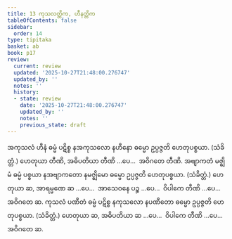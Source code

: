 ```yaml
---
title: 13 ကုသလတ္တိက, ဟီနတ္တိက
tableOfContents: false
sidebar:
  order: 14
type: tipitaka
basket: ab
book: p17
review:
  current: review
  updated: '2025-10-27T21:48:00.276747'
  updated_by: ''
  notes: ''
  history:
  - state: review
    date: '2025-10-27T21:48:00.276747'
    updated_by: ''
    notes: ''
    previous_state: draft
---
```



<ReviewStatus review={frontmatter.review} showDetails={true} />

<HypothesisAnnotation frontmatter={frontmatter} />

<DynamicBreadcrumb />

<Division number="25" book="p17" e="ch" v="40" p="296">

<Paragraph number="66" book="p17">
အကုသလံ ဟီနံ ဓမ္မံ ပဋိစ္စ နအကုသလော နဟီနော ဓမ္မော ဥပ္ပဇ္ဇတိ ဟေတုပစ္စယာ. (သံခိတ္တံ.) ဟေတုယာ တီဏိ, အဓိပတိယာ တီဏိ …ပေ…  အဝိဂတေ တီဏိ.
</Paragraph>

<Paragraph number="67" book="p17">
အဗျာကတံ မဇ္ဈိမံ ဓမ္မံ ပစ္စယာ နအဗျာကတော နမဇ္ဈိမော ဓမ္မော ဥပ္ပဇ္ဇတိ ဟေတုပစ္စယာ. (သံခိတ္တံ.) ဟေတုယာ ဆ, အာရမ္မဏေ ဆ …ပေ…  အာသေဝနေ ပဉ္စ …ပေ…  ဝိပါကေ တီဏိ …ပေ…  အဝိဂတေ ဆ.
</Paragraph>

<Paragraph number="68" book="p17">
ကုသလံ ပဏီတံ ဓမ္မံ ပဋိစ္စ နကုသလော နပဏီတော ဓမ္မော ဥပ္ပဇ္ဇတိ ဟေတုပစ္စယာ. (သံခိတ္တံ.) ဟေတုယာ ဆ, အဓိပတိယာ ဆ …ပေ…  ဝိပါကေ တီဏိ …ပေ…  အဝိဂတေ ဆ.
</Paragraph>
</Division>